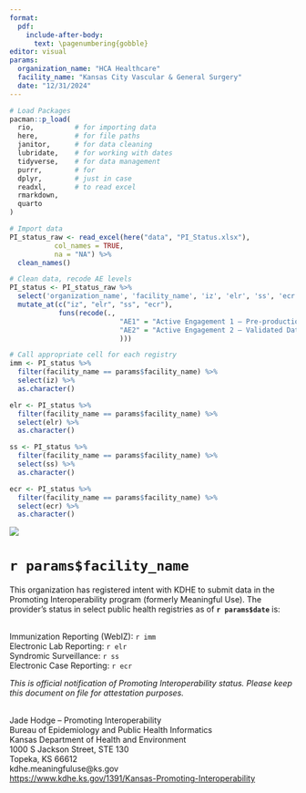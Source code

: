 ---
format:
  pdf:
    include-after-body: 
      text: \pagenumbering{gobble}
editor: visual
params:
  organization_name: "HCA Healthcare"
  facility_name: "Kansas City Vascular & General Surgery"
  date: "12/31/2024"
---

```{r eval=TRUE, echo=FALSE, output=FALSE}
# Load Packages
pacman::p_load(
  rio,          # for importing data
  here,         # for file paths
  janitor,      # for data cleaning
  lubridate,    # for working with dates
  tidyverse,    # for data management
  purrr,        # for  
  dplyr,        # just in case
  readxl,       # to read excel
  rmarkdown,
  quarto
)

```

```{r eval=TRUE, echo=FALSE, output=FALSE}
# Import data
PI_status_raw <- read_excel(here("data", "PI_Status.xlsx"), 
           col_names = TRUE,
           na = "NA") %>% 
  clean_names()
```

```{r eval=TRUE, echo=FALSE, output=FALSE}
# Clean data, recode AE levels
PI_status <- PI_status_raw %>% 
  select('organization_name', 'facility_name', 'iz', 'elr', 'ss', 'ecr') %>% 
  mutate_at(c("iz", "elr", "ss", "ecr"), 
            funs(recode(.,
                           "AE1" = "Active Engagement 1 – Pre-production and Validation",
                           "AE2" = "Active Engagement 2 – Validated Data Production"
                           )))
```

```{r eval=TRUE, echo=FALSE, output=FALSE}
# Call appropriate cell for each registry
imm <- PI_status %>% 
  filter(facility_name == params$facility_name) %>% 
  select(iz) %>% 
  as.character()

elr <- PI_status %>% 
  filter(facility_name == params$facility_name) %>% 
  select(elr) %>% 
  as.character()

ss <- PI_status %>% 
  filter(facility_name == params$facility_name) %>% 
  select(ss) %>% 
  as.character()

ecr <- PI_status %>% 
  filter(facility_name == params$facility_name) %>% 
  select(ecr) %>% 
  as.character()

```

![](kdhe_letterhead.png)

# **`r params$facility_name`**

This organization has registered intent with KDHE to submit data in the Promoting Interoperability program (formerly Meaningful Use). The provider's status in select public health registries as of **`r params$date`** is:

\
Immunization Reporting (WebIZ): `r imm`\
Electronic Lab Reporting: `r elr`\
Syndromic Surveillance: `r ss`\
Electronic Case Reporting: `r ecr`\

*This is official notification of Promoting Interoperability status. Please keep this document on file for attestation purposes.*

\
Jade Hodge -- Promoting Interoperability\
Bureau of Epidemiology and Public Health Informatics\
Kansas Department of Health and Environment\
1000 S Jackson Street, STE 130\
Topeka, KS 66612\
kdhe.meaningfuluse\@ks.gov\
<https://www.kdhe.ks.gov/1391/Kansas-Promoting-Interoperability>
